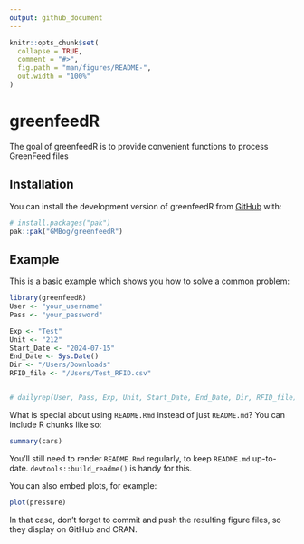 ```yaml
---
output: github_document
---
```


<!-- README.md is generated from README.Rmd. Please edit that file -->

```r
knitr::opts_chunk$set(
  collapse = TRUE,
  comment = "#>",
  fig.path = "man/figures/README-",
  out.width = "100%"
)
```

# greenfeedR

<!-- badges: start -->
<!-- badges: end -->

The goal of greenfeedR is to provide convenient functions to process GreenFeed files

## Installation

You can install the development version of greenfeedR from [GitHub](https://github.com/GMBog/greenfeedR) with:

``` r
# install.packages("pak")
pak::pak("GMBog/greenfeedR")
```

## Example

This is a basic example which shows you how to solve a common problem:

```r
library(greenfeedR)
User <- "your_username"
Pass <- "your_password"

Exp <- "Test"
Unit <- "212"
Start_Date <- "2024-07-15"
End_Date <- Sys.Date()
Dir <- "/Users/Downloads"
RFID_file <- "/Users/Test_RFID.csv"


# dailyrep(User, Pass, Exp, Unit, Start_Date, End_Date, Dir, RFID_file)
```

What is special about using `README.Rmd` instead of just `README.md`? You can include R chunks like so:

```r
summary(cars)
```

You'll still need to render `README.Rmd` regularly, to keep `README.md` up-to-date. `devtools::build_readme()` is handy for this.

You can also embed plots, for example:

```r
plot(pressure)
```

In that case, don't forget to commit and push the resulting figure files, so they display on GitHub and CRAN.
